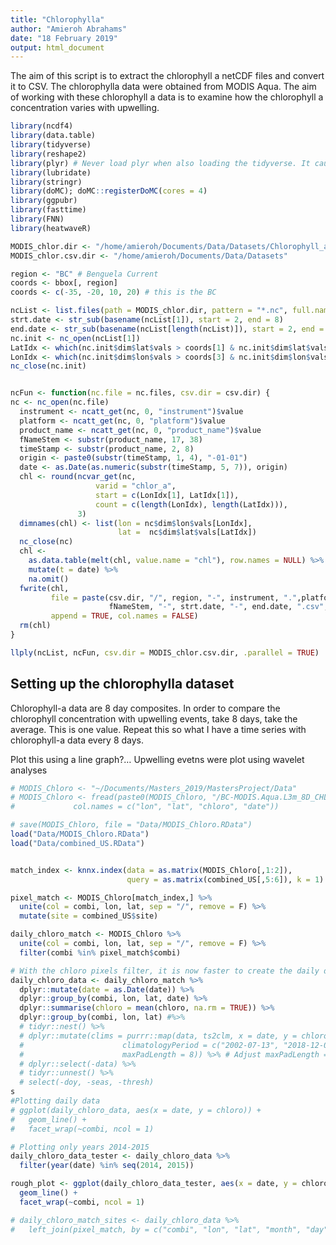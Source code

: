 ```yaml
---
title: "Chlorophylla"
author: "Amieroh Abrahams"
date: "18 February 2019"
output: html_document
---
```


The aim of this script is to extract the chlorophyll a netCDF files and convert it to CSV. The chlorophylla data were obtained from MODIS Aqua. The aim of working with these chlorophyll a data is to examine how the chlorophyll a concentration varies with upwelling.

```r
library(ncdf4)
library(data.table)
library(tidyverse)
library(reshape2)
library(plyr) # Never load plyr when also loading the tidyverse. It causes a lot of conflicts.
library(lubridate)
library(stringr)
library(doMC); doMC::registerDoMC(cores = 4)
library(ggpubr)
library(fasttime)
library(FNN)
library(heatwaveR)

MODIS_chlor.dir <- "/home/amieroh/Documents/Data/Datasets/Chlorophyll_a"
MODIS_chlor.csv.dir <- "/home/amieroh/Documents/Data/Datasets"

region <- "BC" # Benguela Current
coords <- bbox[, region]
coords <- c(-35, -20, 10, 20) # this is the BC

ncList <- list.files(path = MODIS_chlor.dir, pattern = "*.nc", full.names = TRUE, include.dirs = TRUE)
strt.date <- str_sub(basename(ncList[1]), start = 2, end = 8)
end.date <- str_sub(basename(ncList[length(ncList)]), start = 2, end = 8)
nc.init <- nc_open(ncList[1])
LatIdx <- which(nc.init$dim$lat$vals > coords[1] & nc.init$dim$lat$vals < coords[2])
LonIdx <- which(nc.init$dim$lon$vals > coords[3] & nc.init$dim$lon$vals < coords[4])
nc_close(nc.init)


ncFun <- function(nc.file = nc.files, csv.dir = csv.dir) {
nc <- nc_open(nc.file)
  instrument <- ncatt_get(nc, 0, "instrument")$value
  platform <- ncatt_get(nc, 0, "platform")$value
  product_name <- ncatt_get(nc, 0, "product_name")$value
  fNameStem <- substr(product_name, 17, 38)
  timeStamp <- substr(product_name, 2, 8)
  origin <- paste0(substr(timeStamp, 1, 4), "-01-01")
  date <- as.Date(as.numeric(substr(timeStamp, 5, 7)), origin)
  chl <- round(ncvar_get(nc,
                   varid = "chlor_a",
                   start = c(LonIdx[1], LatIdx[1]),
                   count = c(length(LonIdx), length(LatIdx))),
               3)
  dimnames(chl) <- list(lon = nc$dim$lon$vals[LonIdx],
                        lat =  nc$dim$lat$vals[LatIdx])
  nc_close(nc)
  chl <-
    as.data.table(melt(chl, value.name = "chl"), row.names = NULL) %>%
    mutate(t = date) %>%
    na.omit()
  fwrite(chl,
         file = paste(csv.dir, "/", region, "-", instrument, ".",platform, ".",
                      fNameStem, "-", strt.date, "-", end.date, ".csv", sep = ""),
         append = TRUE, col.names = FALSE)
  rm(chl)
}

llply(ncList, ncFun, csv.dir = MODIS_chlor.csv.dir, .parallel = TRUE)
```

## Setting up the chlorophylla dataset

Chlorophyll-a data are 8 day composites. In order to compare the chlorophyll concentration with upwelling events, take 8 days, take the average. This is one value. Repeat this so what I have a time series with chlorophyll-a data every 8 days. 

Plot this using a line graph?... Upwelling evetns were plot using wavelet analyses


```r
# MODIS_Chloro <- "~/Documents/Masters_2019/MastersProject/Data"
# MODIS_Chloro <- fread(paste0(MODIS_Chloro, "/BC-MODIS.Aqua.L3m_8D_CHL_chlor_a_9km-2002185-2018345.csv"),
#             col.names = c("lon", "lat", "chloro", "date"))

# save(MODIS_Chloro, file = "Data/MODIS_Chloro.RData")
load("Data/MODIS_Chloro.RData")
load("Data/combined_US.RData")


match_index <- knnx.index(data = as.matrix(MODIS_Chloro[,1:2]),
                          query = as.matrix(combined_US[,5:6]), k = 1)

pixel_match <- MODIS_Chloro[match_index,] %>%
  unite(col = combi, lon, lat, sep = "/", remove = F) %>%
  mutate(site = combined_US$site)

daily_chloro_match <- MODIS_Chloro %>%
  unite(col = combi, lon, lat, sep = "/", remove = F) %>%
  filter(combi %in% pixel_match$combi)

# With the chloro pixels filter, it is now faster to create the daily data
daily_chloro_data <- daily_chloro_match %>%
  dplyr::mutate(date = as.Date(date)) %>% 
  dplyr::group_by(combi, lon, lat, date) %>% 
  dplyr::summarise(chloro = mean(chloro, na.rm = TRUE)) %>% 
  dplyr::group_by(combi, lon, lat) #%>% 
  # tidyr::nest() %>% 
  # dplyr::mutate(clims = purrr::map(data, ts2clm, x = date, y = chloro,
  #                      climatologyPeriod = c("2002-07-13", "2018-12-04"), # This doesn't mean anything, but the function needs it to work
  #                      maxPadLength = 8)) %>% # Adjust maxPadLength = X for longer interpolation
  # dplyr::select(-data) %>% 
  # tidyr::unnest() %>% 
  # select(-doy, -seas, -thresh)
s
#Plotting daily data
# ggplot(daily_chloro_data, aes(x = date, y = chloro)) +
#   geom_line() +
#   facet_wrap(~combi, ncol = 1)

# Plotting only years 2014-2015
daily_chloro_data_tester <- daily_chloro_data %>% 
  filter(year(date) %in% seq(2014, 2015))

rough_plot <- ggplot(daily_chloro_data_tester, aes(x = date, y = chloro)) +
  geom_line() +
  facet_wrap(~combi, ncol = 1)

# daily_chloro_match_sites <- daily_chloro_data %>%
#   left_join(pixel_match, by = c("combi", "lon", "lat", "month", "day", "year")) 
```































